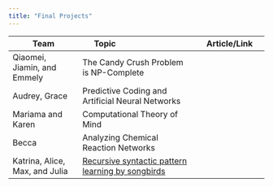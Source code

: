 ```yaml
---
title: "Final Projects"
---
```


| **Team** |  **Topic&nbsp;&nbsp;&nbsp;&nbsp;&nbsp;&nbsp;&nbsp;&nbsp;&nbsp;&nbsp;&nbsp;&nbsp;&nbsp;&nbsp;&nbsp;&nbsp;&nbsp;&nbsp;&nbsp;&nbsp;&nbsp;&nbsp;&nbsp;&nbsp;&nbsp;&nbsp;&nbsp;&nbsp;&nbsp;** | **Article/Link**|
|----------|-----------------|----------|
| Qiaomei, Jiamin, and Emmely | The Candy Crush Problem is NP-Complete ||
| Audrey, Grace | Predictive Coding and Artificial Neural Networks ||
| Mariama and Karen | Computational Theory of Mind ||
| Becca | Analyzing Chemical Reaction Networks ||
| Katrina, Alice, Max, and Julia | [Recursive syntactic pattern learning by songbirds](https://granieri.github.io/songbird-syntax/) ||
<!--| Khadidja and Faith | Computing Machinery and Intelligence in Computer Game Bots ||-->